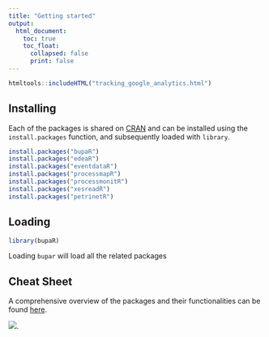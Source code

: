 ```yaml
---
title: "Getting started"
output: 
  html_document:
    toc: true
    toc_float: 
      collapsed: false
      print: false
---
```

	
```r
htmltools::includeHTML("tracking_google_analytics.html")
```

## Installing
	
Each of the packages is shared on [CRAN](https://cran.rstudio.com/) and can be installed using the `install.packages` function, and subsequently loaded with `library`.

```r
install.packages("bupaR")
install.packages("edeaR")
install.packages("eventdataR")
install.packages("processmapR")
install.packages("processmonitR")
install.packages("xesreadR")
install.packages("petrinetR")
```

## Loading

```r
library(bupaR)
```

Loading `bupar` will load all the related packages

## Cheat Sheet

A comprehensive overview of the packages and their functionalities can be found [here](materials/20170904 poster bupaR.pdf).


[![](images/poster.PNG)](materials/20170904 poster bupaR.pdf).
